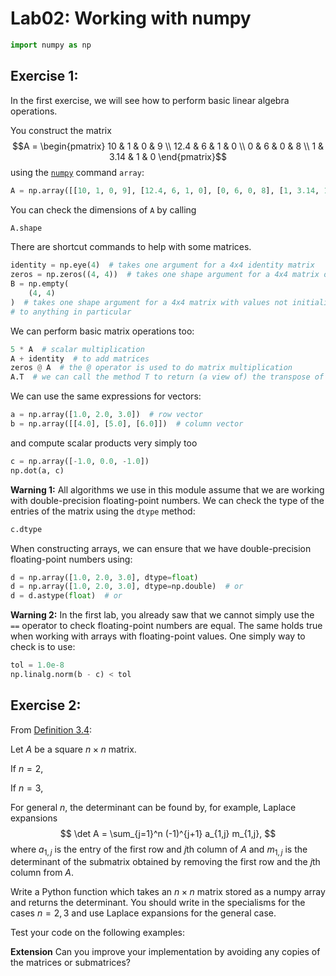 # Lab02: Working with numpy

```python
import numpy as np

```

## Exercise 1:

In the first exercise, we will see how to perform basic linear algebra operations.

You construct the matrix $$A = \begin{pmatrix} 10 & 1 & 0 & 9 \\ 12.4 & 6 & 1 & 0 \\ 0 & 6 & 0 & 8 \\ 1 & 3.14 & 1 & 0 \end{pmatrix}$$ using the [`numpy`]() command `array`:
```python
A = np.array([[10, 1, 0, 9], [12.4, 6, 1, 0], [0, 6, 0, 8], [1, 3.14, 1, 0]])
```
You can check the dimensions of `A` by calling
```python
A.shape
```

There are shortcut commands to help with some matrices.
```python
identity = np.eye(4)  # takes one argument for a 4x4 identity matrix
zeros = np.zeros((4, 4))  # takes one shape argument for a 4x4 matrix of zeros
B = np.empty(
    (4, 4)
)  # takes one shape argument for a 4x4 matrix with values not initialised
# to anything in particular
```

We can perform basic matrix operations too:
```python
5 * A  # scalar multiplication
A + identity  # to add matrices
zeros @ A  # the @ operator is used to do matrix multiplication
A.T  # we can call the method T to return (a view of) the transpose of A
```

We can use the same expressions for vectors:
```python
a = np.array([1.0, 2.0, 3.0])  # row vector
b = np.array([[4.0], [5.0], [6.0]])  # column vector
```
and compute scalar products very simply too
```python
c = np.array([-1.0, 0.0, -1.0])
np.dot(a, c)
```

**Warning 1:**
All algorithms we use in this module assume that we are working with double-precision floating-point numbers. We can check the type of the entries of the matrix using the `dtype` method:
```python
c.dtype
```
When constructing arrays, we can ensure that we have double-precision floating-point numbers using:
```python
d = np.array([1.0, 2.0, 3.0], dtype=float)
d = np.array([1.0, 2.0, 3.0], dtype=np.double)  # or
d = d.astype(float)  # or
```

**Warning 2:**
In the first lab, you already saw that we cannot simply use the `==` operator to check floating-point numbers are equal. The same holds true when working with arrays with floating-point values.
One simply way to check is to use:
```python
tol = 1.0e-8
np.linalg.norm(b - c) < tol
```

## Exercise 2:

From [Definition 3.4](https://comp2870-2526.github.io/linear-algebra-notes/src/lec03.html#def-determinant):

Let $A$ be a square $n \times n$ matrix.

If $n = 2$,
\begin{equation}
\det A = \det \begin{pmatrix} a_{11} & a_{12} \\ a_{21} & a_{22} \end{pmatrix}
= a_{11} a_{22} - a_{21} a_{12}.
\end{equation}

If $n = 3$,
\begin{align*}
\det A & = \det \begin{pmatrix} a_{11} & a_{12} & a_{13} \\
a_{21} & a_{22} & a_{23} \\
a_{31} & a_{32} & a_{33}
\end{pmatrix} \\
& = a_{11} (a_{22} a_{33} - a_{23} a_{32}) - a_{12} (a_{21} a_{33} - a_{23}
a_{31}) + a_{13} (a_{21} a_{32} - a_{22} - a_{31}).
\end{align*}

For general $n$, the determinant can be found by, for example, Laplace expansions
$$
\det A = \sum_{j=1}^n (-1)^{j+1} a_{1,j} m_{1,j},
$$
where $a_{1,j}$ is the entry of the first row and $j$th column of $A$ and
$m_{1,j}$ is the determinant of the submatrix obtained by removing the first row
and the $j$th column from $A$.


Write a Python function which takes an $n \times n$ matrix stored as a numpy array and returns the determinant. You should write in the specialisms for the cases $n=2,3$ and use Laplace expansions for the general case.

Test your code on the following examples:

\begin{align*}
A & = \begin{pmatrix}
1 & 2 \\ 3 & 4
\end{pmatrix}, & \det A & = -2 \\
%
B & = \begin{pmatrix}
1 & 2 & 3 \\ 0 & 4 & 5 \\ 1 & 0 & 6
\end{pmatrix}, & \det B & = 22 \\
%
C & = \begin{pmatrix}
1 & 2 & 3 & 4 \\
5 & 6 & 7 & 8 \\
2 & 6 & 4 & 8 \\
3 & 1 & 1 & 2
\end{pmatrix}, & \det C & = 72.
\end{align*}

**Extension**
Can you improve your implementation by avoiding any copies of the matrices or submatrices?
